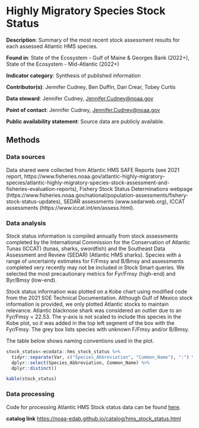 # Highly Migratory Species Stock Status {#hms_stock_status}

**Description**:  Summary of the most recent stock assessment results for each assessed Atlantic HMS species. 

**Found in**: State of the Ecosystem - Gulf of Maine & Georges Bank (2022+), State of the Ecosystem - Mid-Atlantic (2022+)

**Indicator category**: Synthesis of published information

**Contributor(s)**: Jennifer Cudney, Ben Duffin, Dan Crear, Tobey Curtis
  
**Data steward**: Jennifer Cudney, <Jennifer.Cudney@noaa.gov>
  
**Point of contact**: Jennifer Cudney, <Jennifer.Cudney@noaa.gov>
  
**Public availability statement**: Source data are publicly available.

## Methods


### Data sources
Data shared were collected from Atlantic HMS SAFE Reports (see 2021 report, https://www.fisheries.noaa.gov/atlantic-highly-migratory-species/atlantic-highly-migratory-species-stock-assessment-and-fisheries-evaluation-reports), Fishery Stock Status Determinations webpage (https://www.fisheries.noaa.gov/national/population-assessments/fishery-stock-status-updates), SEDAR assessments (www.sedarweb.org), ICCAT assessments (https://www.iccat.int/en/assess.html).



### Data analysis
Stock status information is compiled annually from stock assessments completed by the International Commission for the Conservation of Atlantic Tunas (ICCAT) (tunas, sharks, swordfish) and the Southeast Data Assessment and Review (SEDAR) (Atlantic HMS sharks). Species with a range of uncertainty estimates for F/Fmsy and B/Bmsy and assessments completed very recently may not be included in Stock Smart queries. We selected the most precautionary metrics for Fyr/Fmsy (high-end) and Byr/Bmsy (low-end). 

Stock status information was plotted on a Kobe chart using modified code from the 2021 SOE Technical Documentation. Although Gulf of Mexico stock information is provided, we only plotted Atlantic stocks to maintain relevance. Atlantic blacknose shark was considered an outlier due to an Fyr/Fmsy = 22.53. The y-axis is not scaled to include this species in the Kobe plot, so it was added in the top left segment of the box with the Fyr/Fmsy. The grey box lists species with unknown F/Fmsy and/or B/Bmsy.


The table below shows naming conventions used in the plot. 
```r
stock_status<-ecodata::hms_stock_status %>% 
  tidyr::separate(Var, c("Species_Abbreviation", "Common_Name"), ":") %>% 
  dplyr::select(Species_Abbreviation, Common_Name) %>% 
  dplyr::distinct()

kable(stock_status)
```

### Data processing
Code for processing Atlantic HMS Stock status data can be found [here](https://github.com/NOAA-EDAB/ecodata/blob/master/data-raw/get_hms_stock_status.R).

**catalog link**
<https://noaa-edab.github.io/catalog/hms_stock_status.html>
